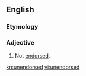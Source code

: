 ==English==

===Etymology===
{{prefix|en|un|endorsed}}

===Adjective===
{{en-adj|-}}

# Not [[endorsed]].

[[kn:unendorsed]]
[[vi:unendorsed]]